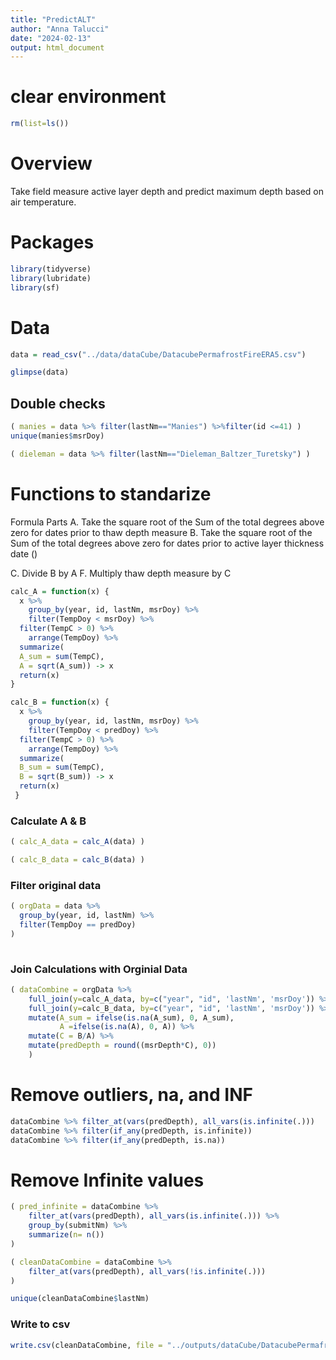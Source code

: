 ```yaml
---
title: "PredictALT"
author: "Anna Talucci"
date: "2024-02-13"
output: html_document
---
```


# clear environment
```r
rm(list=ls())
```

# Overview
Take field measure active layer depth and predict maximum depth based on air temperature.

# Packages

```r
library(tidyverse)
library(lubridate)
library(sf)
```

# Data

```r
data = read_csv("../data/dataCube/DatacubePermafrostFireERA5.csv")
```

```r
glimpse(data)
```

## Double checks

```r
( manies = data %>% filter(lastNm=="Manies") %>%filter(id <=41) )
unique(manies$msrDoy)
```

```r
( dieleman = data %>% filter(lastNm=="Dieleman_Baltzer_Turetsky") ) 
```

# Functions to standarize

Formula Parts 
A. Take the square root of the Sum of the total degrees above zero for dates prior to thaw depth measure
B. Take the square root of the Sum of the total degrees above zero for dates prior to active layer thickness date ()

C. Divide B by A
F. Multiply thaw depth measure by C

```r
calc_A = function(x) {
  x %>% 
    group_by(year, id, lastNm, msrDoy) %>%
    filter(TempDoy < msrDoy) %>%
  filter(TempC > 0) %>%
    arrange(TempDoy) %>%
  summarize( 
  A_sum = sum(TempC),
  A = sqrt(A_sum)) -> x
  return(x)
}

```


```r

calc_B = function(x) {
  x %>% 
    group_by(year, id, lastNm, msrDoy) %>%
    filter(TempDoy < predDoy) %>%
  filter(TempC > 0) %>%
    arrange(TempDoy) %>%
  summarize( 
  B_sum = sum(TempC),
  B = sqrt(B_sum)) -> x
  return(x)
 }
```

### Calculate A & B

```r
( calc_A_data = calc_A(data) )
```

```r
( calc_B_data = calc_B(data) )
```

### Filter original data 

```r
( orgData = data %>% 
  group_by(year, id, lastNm) %>%
  filter(TempDoy == predDoy)
)
  
```

### Join Calculations with Orginial Data

```r
( dataCombine = orgData %>% 
    full_join(y=calc_A_data, by=c("year", "id", 'lastNm', 'msrDoy')) %>%
    full_join(y=calc_B_data, by=c("year", "id", 'lastNm', 'msrDoy')) %>%
    mutate(A_sum = ifelse(is.na(A_sum), 0, A_sum),
           A =ifelse(is.na(A), 0, A)) %>%
    mutate(C = B/A) %>%
    mutate(predDepth = round((msrDepth*C), 0)) 
    )
```

# Remove outliers, na, and INF

```r
dataCombine %>% filter_at(vars(predDepth), all_vars(is.infinite(.)))
dataCombine %>% filter(if_any(predDepth, is.infinite))
dataCombine %>% filter(if_any(predDepth, is.na))
```

# Remove Infinite values

```r
( pred_infinite = dataCombine %>% 
    filter_at(vars(predDepth), all_vars(is.infinite(.))) %>%
    group_by(submitNm) %>%
    summarize(n= n())
)
```
```r
( cleanDataCombine = dataCombine %>% 
    filter_at(vars(predDepth), all_vars(!is.infinite(.))) 
)
```

```r
unique(cleanDataCombine$lastNm)
```

### Write to csv

```r
write.csv(cleanDataCombine, file = "../outputs/dataCube/DatacubePermafrostFirePredicted.csv", row.names=FALSE)
```

